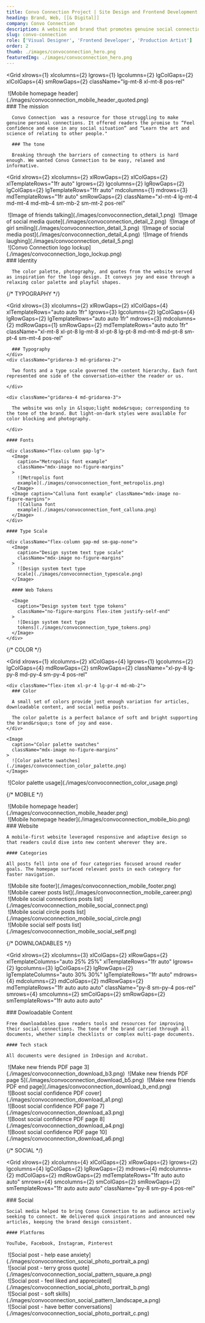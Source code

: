 ```yaml
---
title: Convo Connection Project | Site Design and Frontend Development
heading: Brand, Web, [[& Digital]]
company: Convo Connection
description: A website and brand that promotes genuine social connections
slug: convo-connection
role: ['Visual Designer', 'Frontend Developer', 'Production Artist']
order: 2
thumb: ./images/convoconnection_hero.png
featuredImg: ./images/convoconnection_hero.png
---
```


<Grid
  xlrows={1}
  xlcolumns={2}
  lgrows={1}
  lgcolumns={2}
  lgColGaps={2}
  xlColGaps={4}
  smRowGaps={2}
  className="lg-mt-8 xl-mt-8 pos-rel"
>
  <div className="gridarea-1">
    <Image caption="Mobile homepage header" showCaption className="mdx-image md-hidden sm-hidden">
      ![Mobile homepage header](./images/convoconnection_mobile_header_quoted.png)
    </Image>
  </div>
  <div className="gridarea-2 align-self-center md-pr-4 lg-pr-4 xl-pr-4">
      ### The mission

      Convo Connection  was a resource for those struggling to make genuine personal connections. It offered readers the promise to “Feel confidence and ease in any social situation” and “Learn the art and science of relating to other people."

      ### The tone

      Breaking through the barriers of connecting to others is hard enough. We wanted Convo Connection to be easy, relaxed and informative.

  </div>
  <div className="abs-bg vector-bg offset-down md-hidden sm-hidden" />
</Grid>

<Grid
  xlrows={2}
  xlcolumns={2}
  xlRowGaps={2}
  xlColGaps={2}
  xlTemplateRows="1fr auto"
  lgrows={2}
  lgcolumns={2}
  lgRowGaps={2}
  lgColGaps={2}
  lgTemplateRows="1fr auto"
  mdcolumns={1}
  mdrows={3}
  mdTemplateRows="1fr auto"
  smRowGaps={2}
  className="xl-mt-4 lg-mt-4 md-mt-4 md-mb-4 sm-mb-2 sm-mt-2 pos-rel"
>
  <div className="gridarea-1 flex-row space-around col-span-2 no-figure-margins">
    <div className="flex-row row-flex-beyond" style={{gap: "5vw"}}>
      <Image caption="Image of friends talking" className="mdx-image flex-item flex-column">
        ![Image of friends talking](./images/convoconnection_detail_1.png)
      </Image>
      <Image caption="Image of social media quote" className="mdx-image flex-item flex-column">
        ![Image of social media quote](./images/convoconnection_detail_2.png)
      </Image>
      <Image caption="Image of girl smiling" className="mdx-image flex-item flex-column">
        ![Image of girl smiling](./images/convoconnection_detail_3.png)
      </Image>
      <Image caption="Image of social media post" className="mdx-image flex-item flex-column">
        ![Image of social media post](./images/convoconnection_detail_4.png)
      </Image>
      <Image caption="Image of friends laughing" className="mdx-image flex-item flex-column">
        ![Image of friends laughing](./images/convoconnection_detail_5.png)
      </Image>
    </div>
  </div>

  <div className="gridarea-4 md-gridarea-3 align-self-center">
    <Image caption="Convo Connection logo lockup" className="mdx-image no-figure-margins">
      ![Convo Connection logo lockup](./images/convoconnection_logo_lockup.png)
    </Image>
  </div>
  <div className="gridarea-3 md-gridarea-2 align-self-center xl-pr-4 lg-pr-4">
      ### Identity

      The color palette, photography, and quotes from the website served as inspiration for the logo design. It conveys joy and ease through a relaxing color palette and playful shapes.

  </div>
</Grid>

{/* TYPOGRAPHY */}

<Grid
  xlrows={3} 
  xlcolumns={2}
  xlRowGaps={2}
  xlColGaps={4}
  xlTemplateRows="auto auto 1fr"
  lgrows={3} 
  lgcolumns={2}
  lgColGaps={4}
  lgRowGaps={2}
  lgTemplateRows="auto auto 1fr"
  mdrows={3}
  mdcolumns={2}
  mdRowGaps={1}
  smRowGaps={2}
  mdTemplateRows="auto auto 1fr"
  className="xl-mt-8 xl-pt-8 lg-mt-8 xl-pt-8 lg-pt-8 md-mt-8 md-pt-8 sm-pt-4 sm-mt-4 pos-rel"
>
  <Grid xlrows={2} xlcolumns={2} xlColGaps={4} xlRowGaps={1} lgrows={2} lgcolumns={2} lgColGaps={4} lgRowGaps={1} xlTemplateRows="auto 1fr" lgTemplateRows="auto 1fr" className="gridarea-1 col-span-2 row-span-2">
    <div className="gridarea-1 col-span-2">
    
      ### Typography
    </div>
    <div className="gridarea-3 md-gridarea-2">

      Two fonts and a type scale governed the content hierarchy. Each font represented one side of the conversation—either the reader or us.

    </div>

    <div className="gridarea-4 md-gridarea-3">

      The website was only in &lsquo;light mode&rsquo; corresponding to the tone of the brand. But light-on-dark styles were available for color blocking and photography.

    </div>

  </Grid>
  <div className="gridarea-5 md-gridarea-5 flex-column gap-md">
    
    #### Fonts
    
    <div className="flex-column gap-lg">
      <Image
        caption="Metropolis font example"
        className="mdx-image no-figure-margins"
      >
        ![Metropolis font
        example](./images/convoconnection_font_metropolis.png)
      </Image>
      <Image caption="Calluna font example" className="mdx-image no-figure-margins">
        ![Calluna font
        example](./images/convoconnection_font_calluna.png)
      </Image>
    </div>
  </div>
  <div className="gridarea-6 md-gridarea-6 flex-column gap-md">
    
    #### Type Scale

    <div className="flex-column gap-md sm-gap-none">
      <Image
        caption="Design system text type scale"
        className="mdx-image no-figure-margins"
      >
        ![Design system text type
        scale](./images/convoconnection_typescale.png)
      </Image>

      #### Web Tokens

      <Image
        caption="Design system text type tokens"
        className="no-figure-margins flex-item justify-self-end"
      >
        ![Design system text type
        tokens](./images/convoconnection_type_tokens.png)
      </Image>
    </div>

  </div>
  <div className="abs-bg purple-bg" />
</Grid>

{/* COLOR */}

<Grid
  xlrows={1}
  xlcolumns={2}
  xlColGaps={4}
  lgrows={1}
  lgcolumns={2}
  lgColGaps={4}
  mdRowGaps={2}
  smRowGaps={2}
  className="xl-py-8 lg-py-8 md-py-4 sm-py-4 pos-rel"
>
  <div className="gridarea-1 flex-column">

    <div className="flex-item xl-pr-4 lg-pr-4 md-mb-2">
      ### Color

      A small set of colors provide just enough variation for articles, downloadable content, and social media posts.

      The color palette is a perfect balance of soft and bright supporting the brand&rsquo;s tone of joy and ease.
    </div>

    <Image
      caption="Color palette swatches"
      className="mdx-image no-figure-margins"
    >
      ![Color palette swatches](./images/convoconnection_color_palette.png)
    </Image>

  </div>
  <div className="gridarea-2 lg-flex-column xl-align-self-end lg-align-self-end md-mt-2">
    <Image
      caption="Color palette usage"
      className="no-figure-margins"
    >
      ![Color palette usage](./images/convoconnection_color_usage.png)
    </Image>
  </div>
  <div className="abs-bg vector-bg" />
</Grid>

{/* MOBILE */}

<div className="pos-rel flex-row justify-center">
<Grid 
  xlrows={2}
  xlcolumns={4}
  xlColGaps={4}
  xlRowGaps={4}
  lgrows={2}
  lgcolumns={4}
  lgColGaps={2}
  lgRowGaps={2}
  mdrows={4}
  mdcolumns={2}
  mdColGaps={2}
  mdRowGaps={2}
  mdTemplateRows="1fr auto auto auto"
  smrows={4}
  smcolumns={2}
  smColGaps={2}
  smRowGaps={2}
  smTemplateRows="1fr auto auto auto"
  className="xl-py-8 lg-py-8 md-py-4 sm-py-4 xl-row-flex-beyond lg-row-flex-beyond pos-rel"
>
  <div className="gridarea-1 md-gridarea-2 sm-hidden md-align-self-end sm-align-self-end">
    <Image caption="Mobile homepage header" className="no-figure-margins">
      ![Mobile homepage header](./images/convoconnection_mobile_header.png)
    </Image>
  </div>
  <div className="gridarea-2 md-gridarea-3 sm-gridarea-3">
    <Image caption="Mobile homepage header" className="no-figure-margins">
      ![Mobile homepage header](./images/convoconnection_mobile_bio.png)
    </Image>
  </div>
  <div className="gridarea-3 md-gridarea-1 sm-gridarea-1 sm-col-span-2 flex-column">
    ### Website

    A mobile-first website leveraged responsive and adaptive design so that readers could dive into new content wherever they are.

    #### Categories

    All posts fell into one of four categories focused around reader goals. The homepage surfaced relevant posts in each category for faster navigation.

  </div>
  <div className="gridarea-4">
    <Image caption="Mobile site footer" className="no-figure-margins">
      ![Mobile site footer](./images/convoconnection_mobile_footer.png)
    </Image>
  </div>
  <div className="gridarea-5">
    <Image caption="Mobile career posts list" className="no-figure-margins">
      ![Mobile career posts list](./images/convoconnection_mobile_career.png)
    </Image>
  </div>
  <div className="gridarea-6">
    <Image caption="Mobile social connections posts list" className="no-figure-margins">
      ![Mobile social connections posts list](./images/convoconnection_mobile_social_connect.png)
    </Image>
  </div>
  <div className="gridarea-7">
    <Image caption="Mobile social circle posts list" className="no-figure-margins">
      ![Mobile social circle posts list](./images/convoconnection_mobile_social_circle.png)
    </Image>
  </div>
  <div className="gridarea-8">
    <Image caption="Mobile social self posts list" className="no-figure-margins">
      ![Mobile social self posts list](./images/convoconnection_mobile_social_self.png)
    </Image>
  </div>
  <div className="abs-bg vector-bg" />
</Grid>
</div>

{/* DOWNLOADABLES */}

<Grid
  xlrows={2}
  xlcolumns={3}
  xlColGaps={2}
  xlRowGaps={2}
  xlTemplateColumns="auto 25% 25%"
  xlTemplateRows="1fr auto"
  lgrows={2}
  lgcolumns={3}
  lgColGaps={2}
  lgRowGaps={2}
  lgTemplateColumns="auto 30% 30%"
  lgTemplateRows="1fr auto"
  mdrows={4}
  mdcolumns={2}
  mdColGaps={2}
  mdRowGaps={2}
  mdTemplateRows="1fr auto auto auto"
  className="py-8 sm-py-4 pos-rel"
  smrows={4}
  smcolumns={2}
  smColGaps={2}
  smRowGaps={2}
  smTemplateRows="1fr auto auto auto"
>
  <div className="gridarea-1 md-col-span-2 sm-col-span-2 flex-column xl-pr-4">
    ### Dowloadable Content

    Free downloadables gave readers tools and resources for improving their social connections. The tone of the brand carried through all documents, whether simple checklists or complex multi-page documents.

    #### Tech stack

    All documents were designed in InDesign and Acrobat.

  </div>
  <div className="gridarea-4 md-gridarea-7 md-col-span-2 sm-gridarea-7 sm-col-span-2 flex-item xl-flex-column lg-flex-column md-flex-column sm-flex-column space-between gap-md">
    <Image caption="Make new friends PDF page 3" className="flex-item no-figure-margins">
      ![Make new friends PDF page 3](./images/convoconnection_download_b3.png)
    </Image>
    <Image caption="Make new friends PDF page 5" className="flex-item no-figure-margins">
      ![Make new friends PDF page 5](./images/convoconnection_download_b5.png)
    </Image>
    <Image caption="Make new friends PDF end page" className="flex-item no-figure-margins">
      ![Make new friends PDF end page](./images/convoconnection_download_b_end.png)
    </Image>
  </div>
  <div className="gridarea-2 md-gridarea-3 sm-gridarea-3 align-self-end">
    <Image caption="Boost social confidence PDF cover" className="no-figure-margins">
      ![Boost social confidence PDF cover](./images/convoconnection_download_a1.png)
    </Image>
  </div>
  <div className="gridarea-3 md-gridarea-4 sm-gridarea-4 align-self-end">
    <Image caption="Boost social confidence PDF page 7" className="no-figure-margins">
      ![Boost social confidence PDF page 7](./images/convoconnection_download_a3.png)
    </Image>
  </div>
  <div className="gridarea-5">
    <Image caption="Boost social confidence PDF page 8" className="no-figure-margins">
      ![Boost social confidence PDF page 8](./images/convoconnection_download_a4.png)
    </Image>
  </div>
  <div className="gridarea-6 md-gridarea-6 sm-gridarea-6">
    <Image caption="Boost social confidence PDF page 10" className="no-figure-margins">
      ![Boost social confidence PDF page 10](./images/convoconnection_download_a6.png)
    </Image>
  </div>
  <div className="abs-bg vector-bg" />
</Grid>

{/* SOCIAL */}

<Grid
  xlrows={2}
  xlcolumns={4}
  xlColGaps={2}
  xlRowGaps={2}
  lgrows={2}
  lgcolumns={4}
  lgColGaps={2}
  lgRowGaps={2}
  mdrows={4}
  mdcolumns={2}
  mdColGaps={2}
  mdRowGaps={2}
  mdTemplateRows="1fr auto auto auto"
  smrows={4}
  smcolumns={2}
  smColGaps={2}
  smRowGaps={2}
  smTemplateRows="1fr auto auto auto"
  className="py-8 sm-py-4 pos-rel"
>
  <div className="gridarea-1 xl-col-span-2 lg-col-span-2 md-col-span-2 sm-col-span-2 flex-column lg-pr-4 xl-pr-4">
    ### Social

    Social media helped to bring Convo Connection to an audience actively seeking to connect. We delivered quick inspirations and announced new articles, keeping the brand design consistent.

    #### Platforms

    YouTube, Facebook, Instagram, Pinterest

  </div>
  <div className="gridarea-3 align-self-end">
    <Image caption="Social post - help ease anxiety" className="no-figure-margins">
      ![Social post - help ease anxiety](./images/convoconnection_social_photo_portrait_a.png)
    </Image>
  </div>
  <div className="gridarea-4 align-self-end">
    <Image caption="social post - terry gross quote" className="no-figure-margins">
      ![social post - terry gross quote](./images/convoconnection_social_pattern_square_a.png)
    </Image>
  </div>

  <div className="gridarea-5 md-gridarea-7 sm-gridarea-7">
    <Image caption="Social post - feel liked and appreciated" className="no-figure-margins">
      ![Social post - feel liked and appreciated](./images/convoconnection_social_photo_portrait_b.png)
    </Image>
  </div>
  <div className="md-col-span-2 sm-col-span-2 lg-gridarea-6 lg-col-span-2 xl-gridarea-6 xl-col-span-2 md-gridarea-5 sm-gridarea-5">
    <Image caption="Social post - soft skills" className="no-figure-margins">
      ![Social post - soft skills](./images/convoconnection_social_pattern_landscape_a.png)
    </Image>
  </div>
  <div className="gridarea-8">
    <Image caption="Social post - have better conversations" className="no-figure-margins">
      ![Social post - have better conversations](./images/convoconnection_social_photo_portrait_c.png)
    </Image>
  </div>
  <div className="abs-bg vector-bg" />
</Grid>
